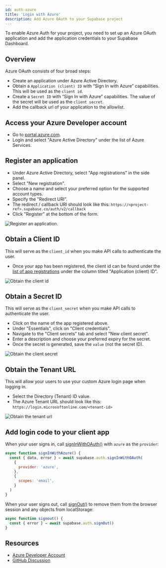 ```yaml
---
id: auth-azure
title: 'Login with Azure'
description: Add Azure OAuth to your Supabase project
---
```



To enable Azure Auth for your project, you need to set up an Azure OAuth application and add the application credentials to your Supabase Dashboard.

## Overview

Azure OAuth consists of four broad steps:

- Create an application under Azure Active Directory.
- Obtain a `Application (client) ID` with “Sign In with Azure” capabilities. This will be used as the `client id`.
- Create a `Secret ID` with “Sign In with Azure” capabilities. The value of the secret will be used as the `client secret`.
- Add the callback url of your application to the allowlist.

## Access your Azure Developer account

- Go to [portal.azure.com](https://portal.azure.com/#home).
- Login and select "Azure Active Directory" under the list of Azure Services.

## Register an application

- Under Azure Active Directory, select "App registrations" in the side panel.
- Select "New registration".
- Choose a name and select your preferred option for the supported account types.
- Specify the "Redirect URI".
- The redirect / callback URI should look like this: `https://<project-ref>.supabase.co/auth/v2/callback`
- Click "Register" at the bottom of the form.

![Register an application.](/img/guides/auth-azure/azure-register-app.png)

## Obtain a Client ID

This will serve as the `client_id` when you make API calls to authenticate the user.

- Once your app has been registered, the client id can be found under the [list of app registrations](https://portal.azure.com/#blade/Microsoft_AAD_IAM/ActiveDirectoryMenuBlade/RegisteredApps) under the column titled "Application (client) ID".

![Obtain the client id](/img/guides/auth-azure/azure-client-id.png)

## Obtain a Secret ID

This will serve as the `client_secret` when you make API calls to authenticate the user.

- Click on the name of the app registered above.
- Under "Essentials", click on "Client credentials".
- Navigate to the "Client secrets" tab and select "New client secret".
- Enter a description and choose your preferred expiry for the secret.
- Once the secret is generated, save the `value` (not the secret ID).

![Obtain the client secret](/img/guides/auth-azure/azure-client-secret.png)

## Obtain the Tenant URL

This will allow your users to use your custom Azure login page when logging in.

- Select the Directory (Tenant) ID value.
- The Azure Tenant URL should look like this: `https://login.microsoftonline.com/<tenant-id>`

![Obtain the tenant url](/img/guides/auth-azure/azure-tenant-url.png)

## Add login code to your client app

When your user signs in, call [signInWithOAuth()](/docs/reference/javascript/auth-signinwithoauth) with `azure` as the `provider`:

```js
async function signInWithAzure() {
  const { data, error } = await supabase.auth.signInWithOAuth(
    {
      provider: 'azure',
    },
    {
      scopes: 'email',
    }
  )
}
```

When your user signs out, call [signOut()](/docs/reference/javascript/auth-signout) to remove them from the browser session and any objects from localStorage:

```js
async function signout() {
  const { error } = await supabase.auth.signOut()
}
```

## Resources

- [Azure Developer Account](https://portal.azure.com)
- [GitHub Discussion](https://github.com/supabase/gotrue/pull/54#issuecomment-757043573)
